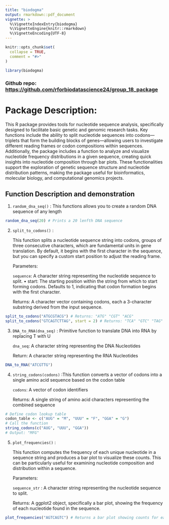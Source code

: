 ```yaml
---
title: "biodogma"
output: rmarkdown::pdf_document
vignette: >
  %\VignetteIndexEntry{biodogma}
  %\VignetteEngine{knitr::rmarkdown}
  %\VignetteEncoding{UTF-8}
---
```


```r
knitr::opts_chunk$set(
  collapse = TRUE,
  comment = "#>"
)
```

```r
library(biodogma)
```

### Github repo: <https://github.com/rforbiodatascience24/group_18_package>

# Package Description:

This R package provides tools for nucleotide sequence analysis, specifically designed to facilitate basic genetic and genomic research tasks. Key functions include the ability to split nucleotide sequences into codons—triplets that form the building blocks of genes—allowing users to investigate different reading frames or codon compositions within sequences. Additionally, the package includes a function to analyze and visualize nucleotide frequency distributions in a given sequence, creating quick insights into nucleotide composition through bar plots. These functionalities support the exploration of genetic sequence structure and nucleotide distribution patterns, making the package useful for bioinformatics, molecular biology, and computational genomics projects.

## Function Description and demonstration

1.  `random_dna_seq()` : This functions allows you to create a random DNA sequence of any length

```r
random_dna_seq(20) # Prints a 20 lenfth DNA sequence
```

2.  `split_to_codons()` :

    This function splits a nucleotide sequence string into codons, groups of three consecutive characters, which are fundamental units in gene translation. By default, it begins with the first character in the sequence, but you can specify a custom start position to adjust the reading frame.

    Parameters:

    `sequence`: A character string representing the nucleotide sequence to split. •⁠ ⁠start: The starting position within the string from which to start forming codons. Defaults to 1, indicating that codon formation begins with the first character.

    Returns: A character vector containing codons, each a 3-character substring derived from the input sequence.

```r
split_to_codons("ATGCGTACG") # Returns: "ATG" "CGT" "ACG"
split_to_codons("GTCAGTCTTAG", start = 2) # Returns: "TCA" "GTC" "TAG"

```

3.  `DNA_to_RNA(dna_seq)` : Primitive function to translate DNA into RNA by replacing T with U

    `dna_seq`: A character string representing the DNA Nucleotides

    Return: A character string representing the RNA Nucleotides

```r
DNA_to_RNA("ATCGTTG")

```

4.  `string_codons(codons)` :This function converts a vector of codons into a single amino acid sequence based on the codon table

    `codons`: A vector of codon identifiers

    Returns: A single string of amino acid characters representing the combined sequence

```r

# Define codon lookup table
codon_table <- c("AUG" = "M", "UUU" = "F", "GGA" = "G")
# Call the function
string_codons(c("AUG", "UUU", "GGA"))
# Output: "MFG"


```

5.  `plot_frequencies()` :

    This function computes the frequency of each unique nucleotide in a sequence string and produces a bar plot to visualize these counts. This can be particularly useful for examining nucleotide composition and distribution within a sequence.

    Parameters:

    `sequence_str` : A character string representing the nucleotide sequence to split.

    Returns: A ggplot2 object, specifically a bar plot, showing the frequency of each nucleotide found in the sequence.

```r
plot_frequencies("AGTCAGTC") # Returns a bar plot showing counts for each nucleotide

```
